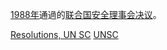 {{Year by category
| m = 1
| c = 9
| d = 8
| y = 8
| cat = 聯合國安全理事會決議
| sortkey = United Nations Security Council resolutions
| parent = 各年聯合國安全理事會決議
| subcat = 1988年國際關係
}}
[[1988年|1988年]]通過的[[联合国安全理事会决议|联合国安全理事会决议]]。
{{Wikisource|聯合國安理會決議}}

[[Category:1988年聯合國|Resolutions, UN SC]]
[[Category:1988年法律|UNSC]]